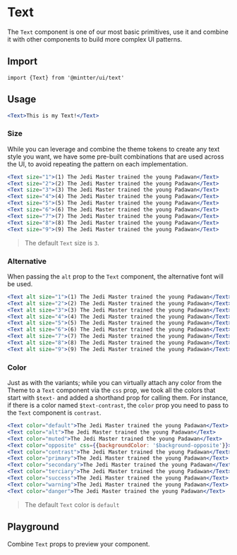 
<Meta title="Data Display/Text" />

# Text

The `Text` component is one of our most basic primitives, use it and combine it with other components to build more
complex UI patterns.

## Import

```tsx
import {Text} from '@mintter/ui/text'
```

## Usage

```jsx
<Text>This is my Text!</Text>
```

### Size

While you can leverage and combine the theme tokens to create any text style you want, we have some pre-built
combinations that are used across the UI, to avoid repeating the pattern on each implementation.

```jsx
<Text size="1">(1) The Jedi Master trained the young Padawan</Text>
<Text size="2">(2) The Jedi Master trained the young Padawan</Text>
<Text size="3">(3) The Jedi Master trained the young Padawan</Text>
<Text size="4">(4) The Jedi Master trained the young Padawan</Text>
<Text size="5">(5) The Jedi Master trained the young Padawan</Text>
<Text size="6">(6) The Jedi Master trained the young Padawan</Text>
<Text size="7">(7) The Jedi Master trained the young Padawan</Text>
<Text size="8">(8) The Jedi Master trained the young Padawan</Text>
<Text size="9">(9) The Jedi Master trained the young Padawan</Text>
```

> The default `Text` size is `3`.

### Alternative

When passing the `alt` prop to the `Text` component, the alternative font will be used.

```jsx
<Text alt size="1">(1) The Jedi Master trained the young Padawan</Text>
<Text alt size="2">(2) The Jedi Master trained the young Padawan</Text>
<Text alt size="3">(3) The Jedi Master trained the young Padawan</Text>
<Text alt size="4">(4) The Jedi Master trained the young Padawan</Text>
<Text alt size="5">(5) The Jedi Master trained the young Padawan</Text>
<Text alt size="6">(6) The Jedi Master trained the young Padawan</Text>
<Text alt size="7">(7) The Jedi Master trained the young Padawan</Text>
<Text alt size="8">(8) The Jedi Master trained the young Padawan</Text>
<Text alt size="9">(9) The Jedi Master trained the young Padawan</Text>
```

### Color

Just as with the variants; while you can virtually attach any color from the Theme to a `Text` component via the `css`
prop, we took all the colors that start with `$text-` and added a shorthand prop for calling them. For instance, if
there is a color named `$text-contrast`, the `color` prop you need to pass to the `Text` component is `contrast`.

```jsx
<Text color="default">The Jedi Master trained the young Padawan</Text>
<Text color="alt">The Jedi Master trained the young Padawan</Text>
<Text color="muted">The Jedi Master trained the young Padawan</Text>
<Text color="opposite" css={{backgroundColor: '$background-opposite'}}>The Jedi Master trained the young Padawan</Text>
<Text color="contrast">The Jedi Master trained the young Padawan</Text>
<Text color="primary">The Jedi Master trained the young Padawan</Text>
<Text color="secondary">The Jedi Master trained the young Padawan</Text>
<Text color="terciary">The Jedi Master trained the young Padawan</Text>
<Text color="success">The Jedi Master trained the young Padawan</Text>
<Text color="warning">The Jedi Master trained the young Padawan</Text>
<Text color="danger">The Jedi Master trained the young Padawan</Text>
```

> The default `Text` color is `default`

## Playground

Combine `Text` props to preview your component.
